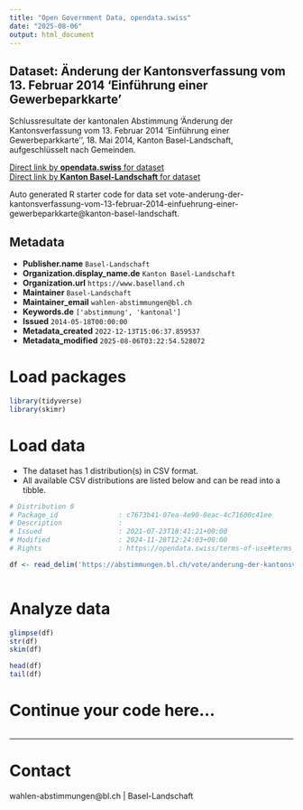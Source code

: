```yaml
---
title: "Open Government Data, opendata.swiss"
date: "2025-08-06"
output: html_document
---
```


## Dataset: Änderung der Kantonsverfassung vom 13. Februar 2014 'Einführung einer Gewerbeparkkarte'

Schlussresultate der kantonalen Abstimmung 'Änderung der Kantonsverfassung vom 13. Februar 2014 'Einführung einer Gewerbeparkkarte'', 18. Mai 2014, Kanton Basel-Landschaft, aufgeschlüsselt nach Gemeinden.

[Direct link by **opendata.swiss** for dataset](https://opendata.swiss/de/dataset/anderung-der-kantonsverfassung-vom-13-februar-2014-einfuhrung-einer-gewerbeparkkarte)<br>
[Direct link by **Kanton Basel-Landschaft** for dataset](https://abstimmungen.bl.ch/vote/anderung-der-kantonsverfassung-vom-13-februar-2014-einfuehrung-einer-gewerbeparkkarte/data)

Auto generated R starter code for data set vote-anderung-der-kantonsverfassung-vom-13-februar-2014-einfuehrung-einer-gewerbeparkkarte@kanton-basel-landschaft.

## Metadata

- **Publisher.name** `Basel-Landschaft`
- **Organization.display_name.de** `Kanton Basel-Landschaft`
- **Organization.url** `https://www.baselland.ch`
- **Maintainer** `Basel-Landschaft`
- **Maintainer_email** `wahlen-abstimmungen@bl.ch`
- **Keywords.de** `['abstimmung', 'kantonal']`
- **Issued** `2014-05-18T00:00:00`
- **Metadata_created** `2022-12-13T15:06:37.859537`
- **Metadata_modified** `2025-08-06T03:22:54.528072`


# Load packages

```r

library(tidyverse)
library(skimr)

```

# Load data

-   The dataset has 1 distribution(s) in CSV format.
-   All available CSV distributions are listed below and can be read into a tibble.

```r

# Distribution 0
# Package_id               : c7673b41-07ea-4e90-8eac-4c71600c41ee
# Description              : 
# Issued                   : 2021-07-23T18:41:21+00:00
# Modified                 : 2024-11-28T12:24:03+00:00
# Rights                   : https://opendata.swiss/terms-of-use#terms_by

df <- read_delim('https://abstimmungen.bl.ch/vote/anderung-der-kantonsverfassung-vom-13-februar-2014-einfuehrung-einer-gewerbeparkkarte/data-csv')



```

# Analyze data

```r

glimpse(df)
str(df)
skim(df)

head(df)
tail(df)

```

# Continue your code here...

```r

```

------------------------------------------------------------------------

# Contact

wahlen-abstimmungen@bl.ch | Basel-Landschaft
